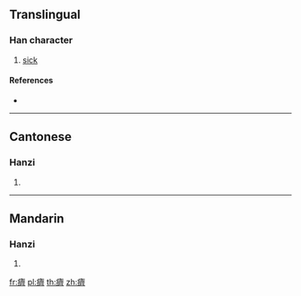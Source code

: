 {{character info/new}}
==Translingual==

===Han character===
{{Han char|rn=104|rad=疒|as=14|sn=19|four=00123|canj=KYX}}

# [[sick]]

====References====
* {{Han ref|kx=0782.150|dkj=22589|dj=1191.270|hdz=42702.060|uh=7660|ud=30304|bh=F278|bd=62072}}

----

==Cantonese==

===Hanzi===
{{yue-hanzi|jyut=|y=jai3}}

# {{defn|lang=yue|sort=疒14}}

----

==Mandarin==

===Hanzi===
{{cmn-hanzi|pin=[[jí]] ([[ji2]]), [[jì]] ([[ji4]])|wg=chi<sup>2</sup>, chi<sup>4</sup>}}

# {{defn|lang=cmn|sort=疒14}}

[[fr:癠]]
[[pl:癠]]
[[th:癠]]
[[zh:癠]]